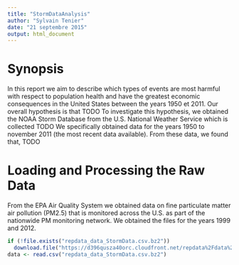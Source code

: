```yaml
---
title: "StormDataAnalysis"
author: "Sylvain Tenier"
date: "21 septembre 2015"
output: html_document
---
```


# Synopsis

In this report we aim to describe which types of events are most harmful with respect to population health and have the greatest economic consequences in the United States between the years 1950 et 2011.
Our overall hypothesis is that TODO
To investigate this hypothesis, we obtained the NOAA Storm Database from the U.S. National Weather Service which is collected TODO
We specifically obtained data for the years 1950 to november 2011 (the most recent data available). 
From these data, we found that, TODO

# Loading and Processing the Raw Data

From the EPA Air Quality System we obtained data on fine particulate matter air pollution (PM2.5) that is monitored across the U.S. as part of the nationwide PM monitoring network. We obtained the files for the years 1999 and 2012.

```r
if (!file.exists("repdata_data_StormData.csv.bz2"))
  download.file("https://d396qusza40orc.cloudfront.net/repdata%2Fdata%2FStormData.csv.bz2",destfile = "repdata_data_StormData.csv.bz2",method="curl")
data <- read.csv("repdata_data_StormData.csv.bz2")
```